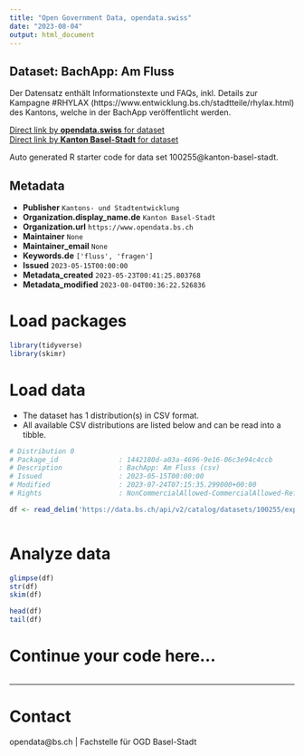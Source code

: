 ```yaml
---
title: "Open Government Data, opendata.swiss"
date: "2023-08-04"
output: html_document
---
```


## Dataset: BachApp: Am Fluss

Der Datensatz enthält Informationstexte und FAQs, inkl. Details zur Kampagne #RHYLAX (https://www.entwicklung.bs.ch/stadtteile/rhylax.html) des Kantons, welche in der BachApp veröffentlicht werden. 

[Direct link by **opendata.swiss** for dataset](https://opendata.swiss/de/dataset/bachapp-am-fluss)<br>
[Direct link by **Kanton Basel-Stadt** for dataset](https://data.bs.ch/explore/dataset/100255/)

Auto generated R starter code for data set 100255@kanton-basel-stadt.

## Metadata

- **Publisher** `Kantons- und Stadtentwicklung`
- **Organization.display_name.de** `Kanton Basel-Stadt`
- **Organization.url** `https://www.opendata.bs.ch`
- **Maintainer** `None`
- **Maintainer_email** `None`
- **Keywords.de** `['fluss', 'fragen']`
- **Issued** `2023-05-15T00:00:00`
- **Metadata_created** `2023-05-23T00:41:25.803768`
- **Metadata_modified** `2023-08-04T00:36:22.526836`


# Load packages

```r

library(tidyverse)
library(skimr)

```

# Load data

-   The dataset has 1 distribution(s) in CSV format.
-   All available CSV distributions are listed below and can be read into a tibble.

```r

# Distribution 0
# Package_id               : 1442180d-a03a-4696-9e16-06c3e94c4ccb
# Description              : BachApp: Am Fluss (csv)
# Issued                   : 2023-05-15T00:00:00
# Modified                 : 2023-07-24T07:15:35.299000+00:00
# Rights                   : NonCommercialAllowed-CommercialAllowed-ReferenceRequired

df <- read_delim('https://data.bs.ch/api/v2/catalog/datasets/100255/exports/csv')



```

# Analyze data

```r

glimpse(df)
str(df)
skim(df)

head(df)
tail(df)

```

# Continue your code here...

```r

```

------------------------------------------------------------------------

# Contact

opendata@bs.ch | Fachstelle für OGD Basel-Stadt
